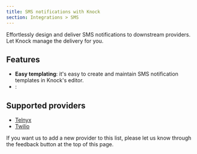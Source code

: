 ```yaml
---
title: SMS notifications with Knock
section: Integrations > SMS
---
```


Effortlessly design and deliver SMS notifications to downstream providers. Let Knock manage the delivery for you.

## Features

- **Easy templating**: it's easy to create and maintain SMS notification templates in Knock's editor.
- :

## Supported providers

- [Telnyx](/integrations/sms/telnyx)
- [Twilio](/integrations/sms/twilio)

If you want us to add a new provider to this list, please let us know through the feedback button at the top of this page.
